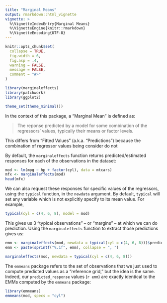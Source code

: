 ```yaml
---
title: "Marginal Means" 
output: rmarkdown::html_vignette
vignette: >
  %\VignetteIndexEntry{Marginal Means}
  %\VignetteEngine{knitr::rmarkdown}
  %\VignetteEncoding{UTF-8}
---
```


```r
knitr::opts_chunk$set(
  collapse = TRUE,
  fig.width = 6,
  fig.asp = .4,
  warning = FALSE,
  message = FALSE,
  comment = "#>"
)

library(marginaleffects)
library(patchwork)
library(ggplot2)

theme_set(theme_minimal())
```

In the context of this package, a "Marginal Mean" is defined as:

> The reponse predicted by a model for some combination of the regressors' values, typically their means or factor levels. 

This differs from "Fitted Values" (a.k.a. "Predictions") because the combination of regressor values being consider do not 

By default, the `marginaleffects` function returns predicted/estimated responses for each of the observations in the dataset:

```r
mod <- lm(mpg ~ hp + factor(cyl), data = mtcars)
mfx <- marginaleffects(mod)
head(mfx)
```

We can also request these responses for specific values of the regressors, using the `typical` function, in the `newdata` argument. By default, `typical` will set any variable which is not explicitly specify to its mean value. For example, 

```r
typical(cyl = c(4, 6, 8), model = mod)
```

This gives us 3 "typical observations" -- or "margins" -- at which we can do prediction. Using the `marginaleffects` function to extract those predictions gives us:

```r
emm <- marginaleffects(mod, newdata = typical(cyl = c(4, 6, 8)))$predicted_response
emm <- paste(sprintf("%.1f", emm), collapse = ", ")
```

```r
marginaleffects(mod, newdata = typical(cyl = c(4, 6, 8)))
```

The `emmeans` package refers to the set of observations that we just used to compute predicted values as a "reference grid," but the idea is the same. Indeed, our `predicted_response` values (`r emm`) are exactly identical to the EMMs computed by the `emmeans` package:

```r
library(emmeans)
emmeans(mod, specs = "cyl")
```
